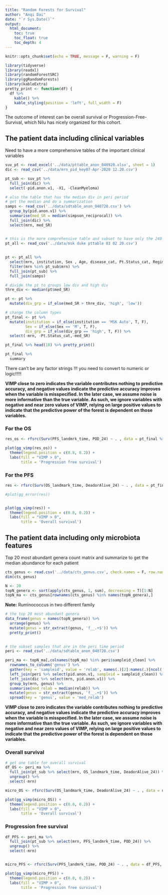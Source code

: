 ```yaml
---
title: "Random Forests for Survival"
author: "Anqi Dai"
date: "`r Sys.Date()`"
output:
  html_document:
    toc: true
    toc_float: true
    toc_depth: 4
---
```


```r
knitr::opts_chunk$set(echo = TRUE, message = F, warning = F)
```

```r
library(tidyverse)
library(readxl)
library(randomForestSRC)
library(ggRandomForests)
library(kableExtra)
pretty_print <- function(df) {
  df %>% 
    kable() %>% 
    kable_styling(position = 'left', full_width = F)
}
```

The outcome of interest can be overall survival or Progression-Free-Survival, which Nilu has nicely organized for this cohort.

## The patient data including clinical variables

Need to have a more comprehensive tables of the important clinical variables

```r
suv_pt <- read_excel('../data/pttable_anon_040920.xlsx', sheet = 1)
dic <- read_csv('../data/mrn_pid_key07-Apr-2020 12.20.csv')

pt_sub <- suv_pt %>% 
  full_join(dic) %>% 
  select(-pid.anon.v1, -X1, -CleanMyeloma)

# also the table that has the median div in peri period
# get the median and do a summarization
samps <- read_csv('../data/sdtable_anon_040720.csv') %>% 
  group_by(pid.anon.v1) %>% 
  summarise(med_SR = median(simpson_reciprocal)) %>% 
  full_join(dic) %>% 
  select(mrn, med_SR)


# this is the more comprehensive table and subset to have only the 240 included in the survival analysis
pt_all <- read_csv('../data/msk duke pttable 03 02 20.csv')
  
  
pt <- pt_all %>% 
  select(mrn, institution, Sex , Age, disease_cat, Pt.Status_cat, Regimen_cat) %>% 
  filter(mrn %in% pt_sub$mrn) %>% 
  full_join(pt_sub) %>% 
  full_join(samps)

# divide the pt to groups low div and high div 
thre_div <- median(pt$med_SR)

pt <- pt %>% 
  mutate(div_grp = if_else(med_SR > thre_div, 'high', 'low'))

```


```r
# change the column types
pt_final <- pt %>% 
  mutate(institution = if_else(institution == 'MSK Auto', T, F),
         Sex = if_else(Sex == 'M', T, F),
         div_grp = if_else(div_grp == 'high', T, F)) %>% 
  select(-mrn, -Pt.Status_cat,-med_SR)

pt_final %>% head(10) %>% pretty_print() 

pt_final %>% 
  summary

```


There can't be any factor strings !!! you need to convert to numeric or logic!!!!!

**VIMP close to zero indicates the variable contributes nothing to predictive accuracy, and negative values indicate the predictive accuracy improves when the variable is misspecified. In the later case, we assume noise is more informative than the true variable. As such, we ignore variables with negative and near zero values of VIMP, relying on large positive values to indicate that the predictive power of the forest is dependent on those variables.**

### For the OS

```r
res_os <- rfsrc(Surv(PFS_landmrk_time, POD_24) ~ . , data = pt_final %>% select(-OS_landmark_time, -DeadorAlive_24), importance = TRUE)

plot(gg_vimp(res_os)) +
  theme(legend.position = c(0.8, 0.2)) +
  labs(fill = "VIMP > 0",
       title = 'Progression free survival')
```

### For the PFS

```r
res <- rfsrc(Surv(OS_landmark_time, DeadorAlive_24) ~ . , data = pt_final %>% select(-PFS_landmrk_time, -POD_24), importance = TRUE)

#plot(gg_error(res))


plot(gg_vimp(res)) +
  theme(legend.position = c(0.8, 0.2)) +
  labs(fill = "VIMP > 0",
       title = 'Overall survival')
```



## The patient data including only microbiota features

Top 20 most abundant genera count matrix and summarize to get the median abundance for each patient

```r
cts_genus <- read.csv('../data/cts_genus.csv', check.names = F, row.names = 1)
dim(cts_genus)

N <- 20
topN_genera <- sort(apply(cts_genus, 1, sum), decreasing = T)[1:N]
topN_ma <- cts_genus[rownames(cts_genus) %in% names(topN_genera),]
```

**Note:** Ruminococcus in two different family

```r
# the top 20 most abundant genera
data_frame(genus = names(topN_genera)) %>% 
  arrange(genus) %>% 
  mutate(genus = str_extract(genus, 'f__.+$')) %>% 
  pretty_print()
  
```

```r
# the subset samples that are in the peri time period
peri <- read_csv('../data/sdtable_anon_040720.csv')

peri_ma <- topN_ma[,colnames(topN_ma) %in% peri$sampleid_clean] %>% 
  rownames_to_column('genus') %>% 
  gather(key = 'sampleid', value = 'relab', names(.)[2]:names(.)[ncol(.)]) %>% 
  left_join(peri %>% select(pid.anon.v1, sampleid = sampleid_clean)) %>% 
  left_join(dic %>% select(mrn, pid.anon.v1)) %>% 
  group_by(mrn, genus) %>% 
  summarise(med_relab = median(relab)) %>% 
  mutate(genus = str_extract(genus, 'f__.+$')) %>% 
  spread(key = 'genus', value = 'med_relab')

```
 
**VIMP close to zero indicates the variable contributes nothing to predictive accuracy, and negative values indicate the predictive accuracy improves when the variable is misspecified. In the later case, we assume noise is more informative than the true variable. As such, we ignore variables with negative and near zero values of VIMP, relying on large positive values to indicate that the predictive power of the forest is dependent on those variables.** 

### Overall survival

```r
# get one table for overall survival
df_OS <- peri_ma %>% 
  full_join(pt_sub %>% select(mrn, OS_landmark_time, DeadorAlive_24)) %>% 
  ungroup() %>% 
  select(-mrn)
```
```r
micro_OS <- rfsrc(Surv(OS_landmark_time, DeadorAlive_24) ~ . , data = df_OS, importance = TRUE)

plot(gg_vimp(micro_OS)) +
  theme(legend.position = c(0.8, 0.2)) +
  labs(fill = "VIMP > 0",
       title = 'Overall survival')
```

### Progression free survival

```r
df_PFS <- peri_ma %>% 
  full_join(pt_sub %>% select(mrn, PFS_landmrk_time, POD_24)) %>% 
  ungroup() %>% 
  select(-mrn)


micro_PFS <- rfsrc(Surv(PFS_landmrk_time, POD_24) ~ . , data = df_PFS, importance = TRUE, tree.err = TRUE)

plot(gg_vimp(micro_PFS)) +
  theme(legend.position = c(0.8, 0.2)) +
  labs(fill = "VIMP > 0",
       title = 'Progression free survival')


```

